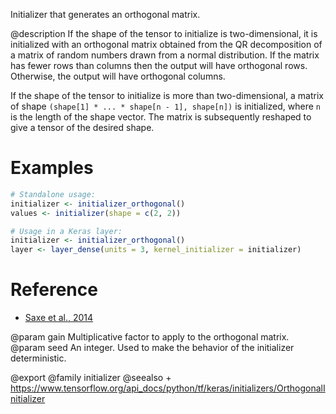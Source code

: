 Initializer that generates an orthogonal matrix.

@description
If the shape of the tensor to initialize is two-dimensional, it is
initialized with an orthogonal matrix obtained from the QR decomposition of
a matrix of random numbers drawn from a normal distribution. If the matrix
has fewer rows than columns then the output will have orthogonal rows.
Otherwise, the output will have orthogonal columns.

If the shape of the tensor to initialize is more than two-dimensional,
a matrix of shape `(shape[1] * ... * shape[n - 1], shape[n])`
is initialized, where `n` is the length of the shape vector.
The matrix is subsequently reshaped to give a tensor of the desired shape.

# Examples
```r
# Standalone usage:
initializer <- initializer_orthogonal()
values <- initializer(shape = c(2, 2))
```

```r
# Usage in a Keras layer:
initializer <- initializer_orthogonal()
layer <- layer_dense(units = 3, kernel_initializer = initializer)
```

# Reference
- [Saxe et al., 2014](https://openreview.net/forum?id=_wzZwKpTDF_9C)

@param gain Multiplicative factor to apply to the orthogonal matrix.
@param seed An integer. Used to make the behavior of the initializer
    deterministic.

@export
@family initializer
@seealso
+ <https://www.tensorflow.org/api_docs/python/tf/keras/initializers/OrthogonalInitializer>
